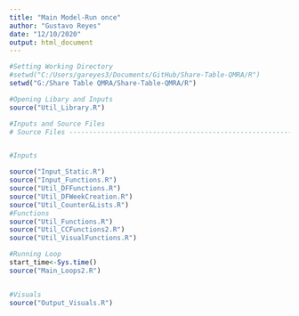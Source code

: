```yaml
---
title: "Main Model-Run once"
author: "Gustavo Reyes"
date: "12/10/2020"
output: html_document
---
```


```r
#Setting Working Directory
#setwd("C:/Users/gareyes3/Documents/GitHub/Share-Table-QMRA/R") 
setwd("G:/Share Table QMRA/Share-Table-QMRA/R")
```

```r
#Opening Libary and Inputs
source("Util_Library.R")
```

```r
#Inputs and Source Files
# Source Files ------------------------------------------------------------


#Inputs

source("Input_Static.R")
source("Input_Functions.R")
source("Util_DFFunctions.R")
source("Util_DFWeekCreation.R")
source("Util_Counter&Lists.R")
#Functions
source("Util_Functions.R")
source("Util_CCFunctions2.R")
source("Util_VisualFunctions.R")
```

```r
#Running Loop
start_time<-Sys.time()
source("Main_Loops2.R")
```

```r

```

```r
#Visuals
source("Output_Visuals.R")
```
```r

```

